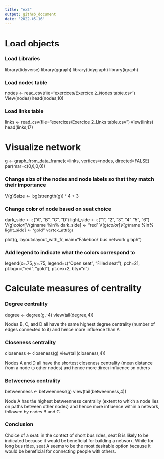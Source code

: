 ```yaml
---
title: "ex2"
output: github_document
date: '2022-05-16'
---
```


# Load objects

### Load Libraries
library(tidyverse)
library(ggraph)
library(tidygraph)
library(igraph)

### Load nodes table
nodes <- read_csv(file="exercices/Exercice 2_Nodes table.csv")
View(nodes)
head(nodes,10)

### Load links table
links <- read_csv(file="exercices/Exercice 2_Links table.csv")
View(links)
head(links,17)

# Visualize network 
g <- graph_from_data_frame(d=links, vertices=nodes, directed=FALSE)
par(mar=c(0,0,0,0))

###  Change size of the nodes and node labels so that they match their importance
V(g)$size <- log(strength(g)) * 4 + 3

###  Change color of node based on seat choice
dark_side <- c("A", "B", "C", "D")
light_side <- c("1", "2", "3", "4", "5", "6")
V(g)$color[V(g)$name %in% dark_side] <- "red"
V(g)$color[V(g)$name %in% light_side] <- "gold"
vertex_attr(g)

plot(g, layout=layout_with_fr, main="Fakebook bus network graph")

###  Add legend to indicate what the colors correspond to
legend(x=.75, y=.75, legend=c("Open seat", "Filled seat"), 
       pch=21, pt.bg=c("red", "gold"), pt.cex=2, bty="n")

# Calculate measures of centrality

###  Degree centrality
degree <- degree(g,-4)
view(tail(degree,4))

Nodes B, C, and D all have the same highest degree centrality (number of edges connected to it) and hence more influence than A

### Closeness centrality
closeness <- closeness(g)
view(tail(closeness,4))

Nodes A and D all have the shortest closeness centrality (mean distance from a node to other nodes) and hence more direct influence on others

###  Betweeness centrality

betweenness <- betweenness(g)
view(tail(betweenness,4))

Node A has the highest betweenness centrality (extent to which a node lies on paths between other nodes) and hence more influence within a network, followed by nodes B and C

### Conclusion
Choice of a seat: in the context of short bus rides, seat B is likely to be indicated because it would be beneficial for building a network. While for long bus rides, seat A seems to be the most desirable option because it would be beneficial for connecting people with others.
